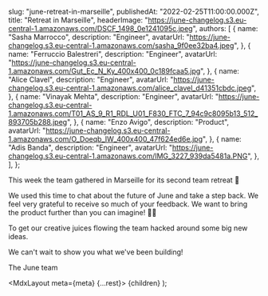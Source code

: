 
  slug: "june-retreat-in-marseille",
  publishedAt: "2022-02-25T11:00:00.000Z",
  title: "Retreat in Marseille",
  headerImage:
    "https://june-changelog.s3.eu-central-1.amazonaws.com/DSCF_1498_0e1241095c.jpeg",
  authors: [
    {
      name: "Sasha Marrocco",
      description: "Engineer",
      avatarUrl:
        "https://june-changelog.s3.eu-central-1.amazonaws.com/sasha_9f0ee32ba4.jpeg",
    },
    {
      name: "Ferruccio Balestreri",
      description: "Engineer",
      avatarUrl:
        "https://june-changelog.s3.eu-central-1.amazonaws.com/Gut_Ec_N_Ky_400x400_0c189fcaa5.jpg",
    },
    {
      name: "Alice Clavel",
      description: "Engineer",
      avatarUrl:
        "https://june-changelog.s3.eu-central-1.amazonaws.com/alice_clavel_d41351cbdc.jpeg",
    },
    {
      name: "Vinayak Mehta",
      description: "Engineer",
      avatarUrl:
        "https://june-changelog.s3.eu-central-1.amazonaws.com/T01_AS_9_R1_RDL_U01_F830_FTC_7_94c9c8095b13_512_893705b288.jpeg",
    },
    {
      name: "Enzo Avigo",
      description: "Product",
      avatarUrl:
        "https://june-changelog.s3.eu-central-1.amazonaws.com/O_Doeqb_IW_400x400_47f624ed6e.jpg",
    },
    {
      name: "Adis Banda",
      description: "Engineer",
      avatarUrl:
        "https://june-changelog.s3.eu-central-1.amazonaws.com/IMG_3227_939da5481a.PNG",
    },
  ],
};

This week the team gathered in Marseille for its second team retreat 💜

We used this time to chat about the future of June and take a step back. We feel very grateful to receive so much of your feedback. We want to bring the product further than you can imagine! 🧞‍♂️

To get our creative juices flowing the team hacked around some big new ideas.

We can't wait to show you what we've been building!

The June team

  <MdxLayout meta={meta} {...rest}>
    {children}
  </MdxLayout>
);
